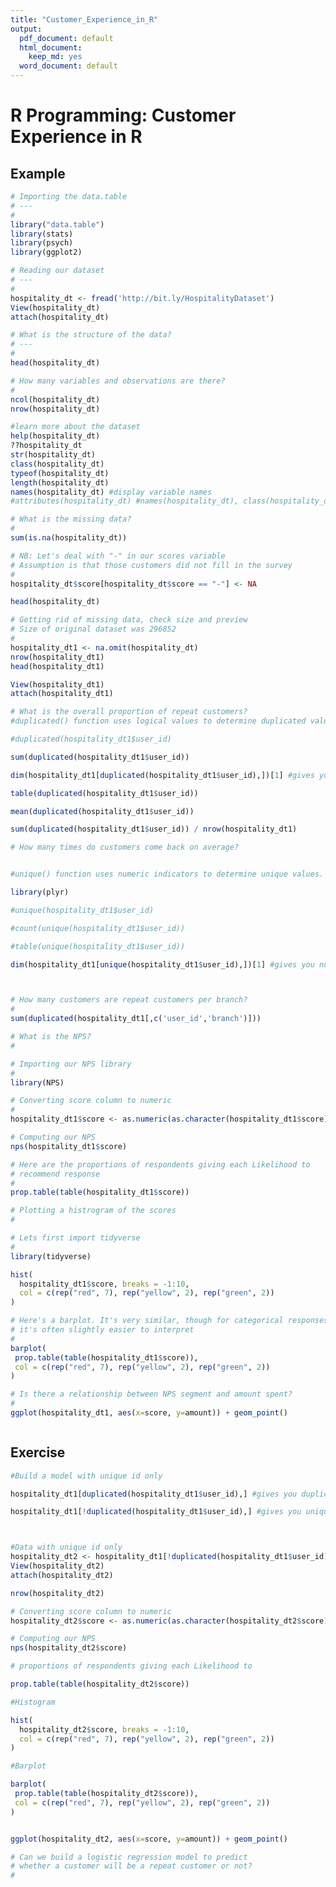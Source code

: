 ```yaml
---
title: "Customer_Experience_in_R"
output:
  pdf_document: default
  html_document: 
    keep_md: yes
  word_document: default
---
```


# R Programming: Customer Experience in R

## Example 


```R

# Importing the data.table
# ---
# 
library("data.table")
library(stats)
library(psych)
library(ggplot2)

# Reading our dataset
# ---
# 
hospitality_dt <- fread('http://bit.ly/HospitalityDataset')
View(hospitality_dt)
attach(hospitality_dt)

```


```R
# What is the structure of the data?
# ---
# 
head(hospitality_dt)

```


```r
# How many variables and observations are there?
# 
ncol(hospitality_dt)
nrow(hospitality_dt)


```

```r
#learn more about the dataset
help(hospitality_dt)
??hospitality_dt
str(hospitality_dt)
class(hospitality_dt)
typeof(hospitality_dt) 
length(hospitality_dt)
names(hospitality_dt) #display variable names
#attributes(hospitality_dt) #names(hospitality_dt), class(hospitality_dt), row.names(hospitality_dt)
```

```R
# What is the missing data?
# 
sum(is.na(hospitality_dt))


```


```R
# NB: Let's deal with "-" in our scores variable
# Assumption is that those customers did not fill in the survey
# 
hospitality_dt$score[hospitality_dt$score == "-"] <- NA

head(hospitality_dt)


```


```R
# Getting rid of missing data, check size and preview
# Size of original dataset was 296852
# 
hospitality_dt1 <- na.omit(hospitality_dt)
nrow(hospitality_dt1)
head(hospitality_dt1)

View(hospitality_dt1)
attach(hospitality_dt1)


```


```R
# What is the overall proportion of repeat customers?
#duplicated() function uses logical values to determine duplicated values.  

#duplicated(hospitality_dt1$user_id)

sum(duplicated(hospitality_dt1$user_id))

dim(hospitality_dt1[duplicated(hospitality_dt1$user_id),])[1] #gives you number of duplicates

table(duplicated(hospitality_dt1$user_id))

mean(duplicated(hospitality_dt1$user_id))

sum(duplicated(hospitality_dt1$user_id)) / nrow(hospitality_dt1)


```


```R
# How many times do customers come back on average?


#unique() function uses numeric indicators to determine unique values.

library(plyr)

#unique(hospitality_dt1$user_id)

#count(unique(hospitality_dt1$user_id))

#table(unique(hospitality_dt1$user_id))

dim(hospitality_dt1[unique(hospitality_dt1$user_id),])[1] #gives you number of uniques




```


```R
# How many customers are repeat customers per branch?
#   
sum(duplicated(hospitality_dt1[,c('user_id','branch')]))


```


```R
# What is the NPS?
# 

# Importing our NPS library
# 
library(NPS)

# Converting score column to numeric
#
hospitality_dt1$score <- as.numeric(as.character(hospitality_dt1$score))

# Computing our NPS
nps(hospitality_dt1$score)


```


```R
# Here are the proportions of respondents giving each Likelihood to
# recommend response
#
prop.table(table(hospitality_dt1$score))


```


```R
# Plotting a histrogram of the scores
# 

# Lets first import tidyverse
#
library(tidyverse)

hist(
  hospitality_dt1$score, breaks = -1:10,
  col = c(rep("red", 7), rep("yellow", 2), rep("green", 2))
)


```


```R
# Here's a barplot. It's very similar, though for categorical responses
# it's often slightly easier to interpret
#
barplot(
 prop.table(table(hospitality_dt1$score)),
 col = c(rep("red", 7), rep("yellow", 2), rep("green", 2))
)


```


```R
# Is there a relationship between NPS segment and amount spent? 
#  
ggplot(hospitality_dt1, aes(x=score, y=amount)) + geom_point()



```

## Exercise


```R

#Build a model with unique id only 

hospitality_dt1[duplicated(hospitality_dt1$user_id),] #gives you duplicate rows

hospitality_dt1[!duplicated(hospitality_dt1$user_id),] #gives you unique rows



#Data with unique id only
hospitality_dt2 <- hospitality_dt1[!duplicated(hospitality_dt1$user_id),]
View(hospitality_dt2)
attach(hospitality_dt2)

nrow(hospitality_dt2)

# Converting score column to numeric
hospitality_dt2$score <- as.numeric(as.character(hospitality_dt2$score))

# Computing our NPS
nps(hospitality_dt2$score)

# proportions of respondents giving each Likelihood to

prop.table(table(hospitality_dt2$score))

#Histogram

hist(
  hospitality_dt2$score, breaks = -1:10,
  col = c(rep("red", 7), rep("yellow", 2), rep("green", 2))
)

#Barplot

barplot(
 prop.table(table(hospitality_dt2$score)),
 col = c(rep("red", 7), rep("yellow", 2), rep("green", 2))
)


ggplot(hospitality_dt2, aes(x=score, y=amount)) + geom_point()
```

```R
# Can we build a logistic regression model to predict 
# whether a customer will be a repeat customer or not?
# 

```

